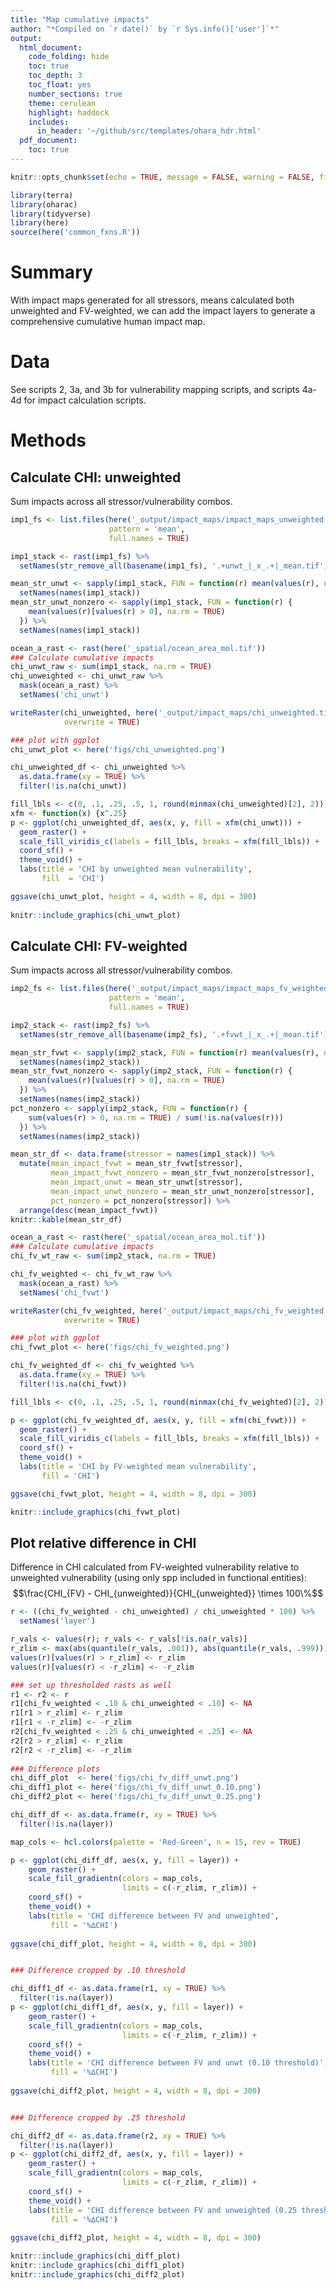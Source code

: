 ```yaml
---
title: "Map cumulative impacts"
author: "*Compiled on `r date()` by `r Sys.info()['user']`*"
output: 
  html_document:
    code_folding: hide
    toc: true
    toc_depth: 3
    toc_float: yes
    number_sections: true
    theme: cerulean
    highlight: haddock
    includes: 
      in_header: '~/github/src/templates/ohara_hdr.html'
  pdf_document:
    toc: true
---
```


``` r

knitr::opts_chunk$set(echo = TRUE, message = FALSE, warning = FALSE, fig.height = 3, fig.width = 12)

library(terra)
library(oharac)
library(tidyverse)
library(here)
source(here('common_fxns.R'))
```

# Summary

With impact maps generated for all stressors, means calculated both unweighted and FV-weighted, we can add the impact layers to generate a comprehensive cumulative human impact map.

# Data

See scripts 2, 3a, and 3b for vulnerability mapping scripts, and scripts 4a-4d for impact calculation scripts.

# Methods

## Calculate CHI: unweighted

Sum impacts across all stressor/vulnerability combos.

```r
imp1_fs <- list.files(here('_output/impact_maps/impact_maps_unweighted'),
                      pattern = 'mean',
                      full.names = TRUE)

imp1_stack <- rast(imp1_fs) %>%
  setNames(str_remove_all(basename(imp1_fs), '.+unwt_|_x_.+|_mean.tif'))

mean_str_unwt <- sapply(imp1_stack, FUN = function(r) mean(values(r), na.rm = TRUE)) %>%
  setNames(names(imp1_stack))
mean_str_unwt_nonzero <- sapply(imp1_stack, FUN = function(r) {
    mean(values(r)[values(r) > 0], na.rm = TRUE)
  }) %>%
  setNames(names(imp1_stack))

```

```r
ocean_a_rast <- rast(here('_spatial/ocean_area_mol.tif'))
### Calculate cumulative impacts
chi_unwt_raw <- sum(imp1_stack, na.rm = TRUE)
chi_unweighted <- chi_unwt_raw %>%
  mask(ocean_a_rast) %>%
  setNames('chi_unwt')

writeRaster(chi_unweighted, here('_output/impact_maps/chi_unweighted.tif'),
            overwrite = TRUE)

```

```r
### plot with ggplot
chi_unwt_plot <- here('figs/chi_unweighted.png')

chi_unweighted_df <- chi_unweighted %>%
  as.data.frame(xy = TRUE) %>%
  filter(!is.na(chi_unwt))

fill_lbls <- c(0, .1, .25, .5, 1, round(minmax(chi_unweighted)[2], 2))
xfm <- function(x) {x^.25}
p <- ggplot(chi_unweighted_df, aes(x, y, fill = xfm(chi_unwt))) +
  geom_raster() +
  scale_fill_viridis_c(labels = fill_lbls, breaks = xfm(fill_lbls)) +
  coord_sf() +
  theme_void() +
  labs(title = 'CHI by unweighted mean vulnerability',
       fill  = 'CHI')

ggsave(chi_unwt_plot, height = 4, width = 8, dpi = 300)
  
knitr::include_graphics(chi_unwt_plot)
```

## Calculate CHI: FV-weighted

Sum impacts across all stressor/vulnerability combos.

```r

imp2_fs <- list.files(here('_output/impact_maps/impact_maps_fv_weighted'), 
                      pattern = 'mean',
                      full.names = TRUE)

imp2_stack <- rast(imp2_fs) %>%
  setNames(str_remove_all(basename(imp2_fs), '.+fvwt_|_x_.+|_mean.tif'))

mean_str_fvwt <- sapply(imp2_stack, FUN = function(r) mean(values(r), na.rm = TRUE)) %>%
  setNames(names(imp2_stack))
mean_str_fvwt_nonzero <- sapply(imp2_stack, FUN = function(r) {
    mean(values(r)[values(r) > 0], na.rm = TRUE)
  }) %>%
  setNames(names(imp2_stack))
pct_nonzero <- sapply(imp2_stack, FUN = function(r) {
    sum(values(r) > 0, na.rm = TRUE) / sum(!is.na(values(r)))
  }) %>%
  setNames(names(imp2_stack))

mean_str_df <- data.frame(stressor = names(imp1_stack)) %>%
  mutate(mean_impact_fvwt = mean_str_fvwt[stressor],
         mean_impact_fvwt_nonzero = mean_str_fvwt_nonzero[stressor],
         mean_impact_unwt = mean_str_unwt[stressor],
         mean_impact_unwt_nonzero = mean_str_unwt_nonzero[stressor],
         pct_nonzero = pct_nonzero[stressor]) %>%
  arrange(desc(mean_impact_fvwt))
knitr::kable(mean_str_df)

```

```r
ocean_a_rast <- rast(here('_spatial/ocean_area_mol.tif'))
### Calculate cumulative impacts
chi_fv_wt_raw <- sum(imp2_stack, na.rm = TRUE)

chi_fv_weighted <- chi_fv_wt_raw %>%
  mask(ocean_a_rast) %>%
  setNames('chi_fvwt')

writeRaster(chi_fv_weighted, here('_output/impact_maps/chi_fv_weighted.tif'),
            overwrite = TRUE)

```

```r
### plot with ggplot
chi_fvwt_plot <- here('figs/chi_fv_weighted.png')

chi_fv_weighted_df <- chi_fv_weighted %>%
  as.data.frame(xy = TRUE) %>%
  filter(!is.na(chi_fvwt))

fill_lbls <- c(0, .1, .25, .5, 1, round(minmax(chi_fv_weighted)[2], 2))

p <- ggplot(chi_fv_weighted_df, aes(x, y, fill = xfm(chi_fvwt))) +
  geom_raster() +
  scale_fill_viridis_c(labels = fill_lbls, breaks = xfm(fill_lbls)) +
  coord_sf() +
  theme_void() +
  labs(title = 'CHI by FV-weighted mean vulnerability',
       fill = 'CHI')

ggsave(chi_fvwt_plot, height = 4, width = 8, dpi = 300)

knitr::include_graphics(chi_fvwt_plot)
```

## Plot relative difference in CHI

Difference in CHI calculated from FV-weighted vulnerability relative to unweighted vulnerability (using only spp included in functional entities):
$$\frac{CHI_{FV} - CHI_{unweighted}}{CHI_{unweighted}} \times 100\%$$

```r
r <- ((chi_fv_weighted - chi_unweighted) / chi_unweighted * 100) %>%
  setNames('layer')

r_vals <- values(r); r_vals <- r_vals[!is.na(r_vals)]
r_zlim <- max(abs(quantile(r_vals, .001)), abs(quantile(r_vals, .999)))
values(r)[values(r) > r_zlim] <- r_zlim
values(r)[values(r) < -r_zlim] <- -r_zlim

### set up thresholded rasts as well
r1 <- r2 <- r
r1[chi_fv_weighted < .10 & chi_unweighted < .10] <- NA
r1[r1 > r_zlim] <- r_zlim
r1[r1 < -r_zlim] <- -r_zlim
r2[chi_fv_weighted < .25 & chi_unweighted < .25] <- NA
r2[r2 > r_zlim] <- r_zlim
r2[r2 < -r_zlim] <- -r_zlim
 
### Difference plots
chi_diff_plot  <- here('figs/chi_fv_diff_unwt.png')
chi_diff1_plot <- here('figs/chi_fv_diff_unwt_0.10.png')
chi_diff2_plot <- here('figs/chi_fv_diff_unwt_0.25.png')

chi_diff_df <- as.data.frame(r, xy = TRUE) %>%
  filter(!is.na(layer))

map_cols <- hcl.colors(palette = 'Red-Green', n = 15, rev = TRUE)

p <- ggplot(chi_diff_df, aes(x, y, fill = layer)) +
    geom_raster() +
    scale_fill_gradientn(colors = map_cols, 
                         limits = c(-r_zlim, r_zlim)) +
    coord_sf() +
    theme_void() +
    labs(title = 'CHI difference between FV and unweighted',
         fill = '%∆CHI')
  
ggsave(chi_diff_plot, height = 4, width = 8, dpi = 300)


### Difference cropped by .10 threshold

chi_diff1_df <- as.data.frame(r1, xy = TRUE) %>%
  filter(!is.na(layer)) 
p <- ggplot(chi_diff1_df, aes(x, y, fill = layer)) +
    geom_raster() +
    scale_fill_gradientn(colors = map_cols, 
                         limits = c(-r_zlim, r_zlim)) +
    coord_sf() +
    theme_void() +
    labs(title = 'CHI difference between FV and unwt (0.10 threshold)',
         fill = '%∆CHI')
  
ggsave(chi_diff2_plot, height = 4, width = 8, dpi = 300)


### Difference cropped by .25 threshold

chi_diff2_df <- as.data.frame(r2, xy = TRUE) %>%
  filter(!is.na(layer))
p <- ggplot(chi_diff2_df, aes(x, y, fill = layer)) +
    geom_raster() +
    scale_fill_gradientn(colors = map_cols, 
                         limits = c(-r_zlim, r_zlim)) +
    coord_sf() +
    theme_void() +
    labs(title = 'CHI difference between FV and unweighted (0.25 threshold)',
         fill = '%∆CHI')
  
ggsave(chi_diff2_plot, height = 4, width = 8, dpi = 300)

knitr::include_graphics(chi_diff_plot)
knitr::include_graphics(chi_diff1_plot)
knitr::include_graphics(chi_diff2_plot)

```

